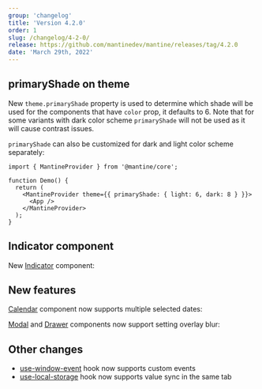 ```yaml
---
group: 'changelog'
title: 'Version 4.2.0'
order: 1
slug: /changelog/4-2-0/
release: https://github.com/mantinedev/mantine/releases/tag/4.2.0
date: 'March 29th, 2022'
---
```



## primaryShade on theme

New `theme.primaryShade` property is used to determine which shade will be used for the components that have `color` prop,
it defaults to 6. Note that for some variants with dark color scheme `primaryShade` will not be used as it will cause contrast issues.

<Demo data={ThemeDemos.primaryShade} />

`primaryShade` can also be customized for dark and light color scheme separately:

```tsx
import { MantineProvider } from '@mantine/core';

function Demo() {
  return (
    <MantineProvider theme={{ primaryShade: { light: 6, dark: 8 } }}>
      <App />
    </MantineProvider>
  );
}
```

## Indicator component

New [Indicator](https://mantine.dev/core/indicator/) component:

<Demo data={IndicatorDemos.configurator} />

## New features

[Calendar](https://mantine.dev/dates/caledar/) component now supports multiple selected dates:

<Demo data={CalendarDemos.multiple} />

[Modal](https://mantine.dev/core/modal/) and [Drawer](https://mantine.dev/core/drawer/) components now support setting overlay blur:

<Demo data={ModalDemos.overlay} />

## Other changes

- [use-window-event](https://mantine.dev/hooks/use-window-event/) hook now supports custom events
- [use-local-storage](https://mantine.dev/hooks/use-local-storage/) hook now supports value sync in the same tab
